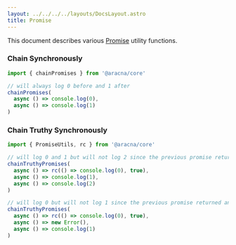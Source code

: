 ```yaml
---
layout: ../../../../layouts/DocsLayout.astro
title: Promise
---
```


This document describes various [Promise](https://developer.mozilla.org/en-US/docs/Web/JavaScript/Reference/Global_Objects/Promise) utility functions.

### Chain Synchronously

```ts
import { chainPromises } from '@aracna/core'

// will always log 0 before and 1 after
chainPromises(
  async () => console.log(0),
  async () => console.log(1)
)
```

### Chain Truthy Synchronously

```ts
import { PromiseUtils, rc } from '@aracna/core'

// will log 0 and 1 but will not log 2 since the previous promise returned a falsy value
chainTruthyPromises(
  async () => rc(() => console.log(0), true),
  async () => console.log(1),
  async () => console.log(2)
)

// will log 0 but will not log 1 since the previous promise returned an Error
chainTruthyPromises(
  async () => rc(() => console.log(0), true),
  async () => new Error(),
  async () => console.log(1)
)
```
